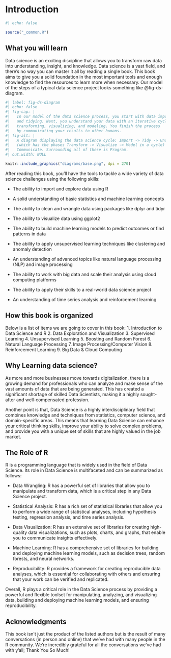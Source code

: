 # Introduction {#sec-intro .unnumbered}

```r
#| echo: false

source("_common.R")
```

## What you will learn

Data science is an exciting discipline that allows you to transform raw data into understanding, insight, and knowledge. Data science is a vast field, and there's no way you can master it all by reading a single book. This book aims to give you a solid foundation in the most important tools and enough knowledge to find the resources to learn more when necessary. Our model of the steps of a typical data science project looks something like @fig-ds-diagram.

```r
#| label: fig-ds-diagram
#| echo: false
#| fig-cap: |
#|   In our model of the data science process, you start with data import
#|   and tidying. Next, you understand your data with an iterative cycle of
#|   transforming, visualizing, and modeling. You finish the process 
#|   by communicating your results to other humans.
#| fig-alt: |
#|   A diagram displaying the data science cycle: Import -> Tidy -> Understand 
#|   (which has the phases Transform -> Visualize -> Model in a cycle) -> 
#|   Communicate. Surrounding all of these is Program.
#| out.width: NULL

knitr::include_graphics("diagrams/base.png", dpi = 270)
```

After reading this book, you'll have the tools to tackle a wide variety of data science challenges using the following skills:

-   The ability to import and explore data using R

-   A solid understanding of basic statistics and machine learning concepts

-   The ability to clean and wrangle data using packages like dplyr and tidyr

-   The ability to visualize data using ggplot2

-   The ability to build machine learning models to predict outcomes or find patterns in data

-   The ability to apply unsupervised learning techniques like clustering and anomaly detection

-   An understanding of advanced topics like natural language processing (NLP) and image processing

-   The ability to work with big data and scale their analysis using cloud computing platforms

-   The ability to apply their skills to a real-world data science project

-   An understanding of time series analysis and reinforcement learning

## How this book is organized

Below is a list of items we are going to cover in this book:
1.  Introduction to Data Science and R
2.  Data Exploration and Visualization
3.  Supervised Learning
4.  Unsupervised Learning
5.  Boosting and Random Forest
6.  Natural Language Processing
7.  Image Processing/Computer Vision
8.  Reinforcement Learning
9.  Big Data & Cloud Computing

## Why Learning data science?

As more and more businesses move towards digitalization, there is a growing demand for professionals who can analyze and make sense of the vast amounts of data that are being generated. This has created a significant shortage of skilled Data Scientists, making it a highly sought-after and well-compensated profession.

Another point is that, Data Science is a highly interdisciplinary field that combines knowledge and techniques from statistics, computer science, and domain-specific areas. This means that learning Data Science can enhance your critical thinking skills, improve your ability to solve complex problems, and provide you with a unique set of skills that are highly valued in the job market.


## The Role of R

R is a programming language that is widely used in the field of Data Science. Its role in Data Science is multifaceted and can be summarized as follows:

- Data Wrangling: R has a powerful set of libraries that allow you to manipulate and transform data, which is a critical step in any Data Science project.

- Statistical Analysis: R has a rich set of statistical libraries that allow you to perform a wide range of statistical analyses, including hypothesis testing, regression analysis, and time series analysis.

- Data Visualization: R has an extensive set of libraries for creating high-quality data visualizations, such as plots, charts, and graphs, that enable you to communicate insights effectively.

- Machine Learning: R has a comprehensive set of libraries for building and deploying machine learning models, such as decision trees, random forests, and neural networks.

- Reproducibility: R provides a framework for creating reproducible data analyses, which is essential for collaborating with others and ensuring that your work can be verified and replicated.

Overall, R plays a critical role in the Data Science process by providing a powerful and flexible toolset for manipulating, analyzing, and visualizing data, building and deploying machine learning models, and ensuring reproducibility.


## Acknowledgments

This book isn't just the product of the listed authors but is the result of many conversations (in person and online) that we've had with many people in the R community.
We're incredibly grateful for all the conversations we've had with y'all; Thank You So Much!